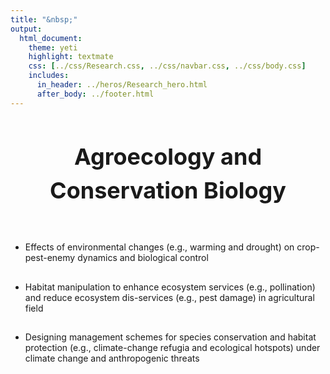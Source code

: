 ```yaml
---
title: "&nbsp;"
output:
  html_document:
    theme: yeti
    highlight: textmate
    css: [../css/Research.css, ../css/navbar.css, ../css/body.css]
    includes:
      in_header: ../heros/Research_hero.html
      after_body: ../footer.html
---
```


<style>
h1 {text-align: center !important; 
   font-weight: bold !important; 
   font-size: 36px !important;
   line-height: 1.5em;}
   
h2 {font-weight: bold !important;} 
   
.External_link{
  border-radius: 5px;
  border: none;
  text-align: center;
  text-decoration: none;
  display: inline-block;
  width: 60px;
}
</style>

# Agroecology and Conservation Biology

<br>

* Effects of environmental changes (e.g., warming and drought) on crop-pest-enemy dynamics and biological control

<div style="height: 0.1em;"></div>

* Habitat manipulation to enhance ecosystem services (e.g., pollination) and reduce ecosystem dis-services (e.g., pest damage) in agricultural field

<div style="height: 0.1em;"></div>

* Designing management schemes for species conservation and habitat protection (e.g., climate-change refugia and ecological hotspots) under climate change and anthropogenic threats




